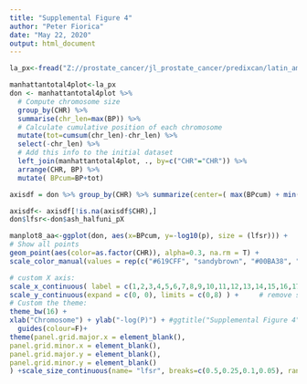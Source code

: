 ---
title: "Supplemental Figure 4"
author: "Peter Fiorica"
date: "May 22, 2020"
output: html_document
---

```{r}
la_px<-fread("Z://prostate_cancer/jl_prostate_cancer/predixcan/latin_american_gtex8_male_tissues_lfsr_manhattan.txt", header = T)
```


```{r}
manhattantotal4plot<-la_px
don <- manhattantotal4plot %>%
  # Compute chromosome size
  group_by(CHR) %>% 
  summarise(chr_len=max(BP)) %>%
  # Calculate cumulative position of each chromosome
  mutate(tot=cumsum(chr_len)-chr_len) %>%
  select(-chr_len) %>%
  # Add this info to the initial dataset
  left_join(manhattantotal4plot, ., by=c("CHR"="CHR")) %>%
  arrange(CHR, BP) %>%
  mutate( BPcum=BP+tot)

axisdf = don %>% group_by(CHR) %>% summarize(center=( max(BPcum) + min(BPcum) ) / 2 )

axisdf<- axisdf[!is.na(axisdf$CHR),]
don$lfsr<-don$ash_halfuni_pX

manplot8_aa<-ggplot(don, aes(x=BPcum, y=-log10(p), size = (lfsr))) +
# Show all points
geom_point(aes(color=as.factor(CHR)), alpha=0.3, na.rm = T) +
scale_color_manual(values = rep(c("#619CFF", "sandybrown", "#00BA38", "#F8766D"), 22 )) +

# custom X axis:
scale_x_continuous( label = c(1,2,3,4,5,6,7,8,9,10,11,12,13,14,15,16,17,18," ", 20, " ", 22), breaks= axisdf$center, expand = c(0,0) ) +
scale_y_continuous(expand = c(0, 0), limits = c(0,8) ) +     # remove space between plot area and x axis
# Custom the theme:
theme_bw(16) +
xlab("Chromosome") + ylab("-log(P)") + #ggtitle("Supplemental Figure 4") +
  guides(colour=F)+
theme(panel.grid.major.x = element_blank(),
panel.grid.minor.x = element_blank(),
panel.grid.major.y = element_blank(),
panel.grid.minor.y = element_blank()
) +scale_size_continuous(name= "lfsr", breaks=c(0.5,0.25,0.1,0.05), range=c(5,1))+ facet_wrap(~"Latin American GTEx version 8", nrow=1)
```